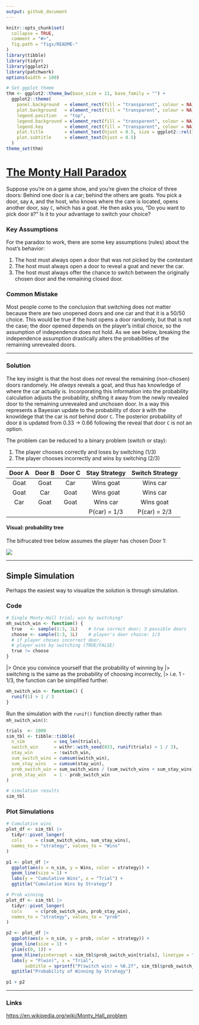 ```yaml
---
output: github_document
---
```


<!-- README.md is generated from README.Rmd. Please edit that file -->

```r
knitr::opts_chunk$set(
  collapse = TRUE,
  comment = "#>",
  fig.path = "figs/README-"
)
library(tibble)
library(tidyr)
library(ggplot2)
library(patchwork)
options(width = 100)

# Set ggplot theme
thm <- ggplot2::theme_bw(base_size = 11, base_family = "") +
  ggplot2::theme(
    panel.background  = element_rect(fill = "transparent", colour = NA),
    plot.background   = element_rect(fill = "transparent", colour = NA),
    legend.position   = "top",
    legend.background = element_rect(fill = "transparent", colour = NA),
    legend.key        = element_rect(fill = "transparent", colour = NA),
    plot.title        = element_text(hjust = 0.5, size = ggplot2::rel(1.5)),
    plot.subtitle     = element_text(hjust = 0.5)
  )
theme_set(thm)
```

# [The Monty Hall Paradox](https://stufield.github.io/monty-hall-paradox)

Suppose you're on a game show, and you're given the choice of three doors:
Behind one door is a car; behind the others are goats. You pick a door, say
`A`, and the host, who knows where the care is located, opens another door, say
`C`, which has a goat. He then asks you, "Do you want to pick door `B`?" Is it
to your advantage to switch your choice?

### Key Assumptions

For the paradox to work, there are some key assumptions (rules) about the
host's behavior:

1. The host must always open a door that was not picked by the contestant
1. The host must always open a door to reveal a goat and never the car.
1. The host must always offer the chance to switch between the originally
   chosen door and the remaining closed door.

### Common Mistake

Most people come to the conclusion that switching does not matter because there
are two unopened doors and one car and that it is a 50/50 choice.  This would
be true if the host opens a door randomly, but that is not the case; the door
opened depends on the player's initial choice, so the assumption of
independence does not hold. As we see below, breaking the independence
assumption drastically alters the probabilities of the remaining unrevealed
doors.

--------------


### Solution

The key insight is that the host does *not* reveal the remaining (non-chosen)
doors randomely. He *always* reveals a goat, and thus has knowledge of where
the car actually is. Incorporating this information into the probability
calculation adjusts the probability, shifting it away from the newly revealed
door to the remaining unrevealed and unchosen door. In a way this represents a
Bayesian update to the probability of door `B` with the knowldege that the car
is *not* behind door `C`. The posterior probability of door `B` is updated from
0.33 -> 0.66 following the reveal that door `C` is not an option. 

The problem can be reduced to a binary problem (switch or stay):

1. The player chooses correctly and loses by switching (1/3)
1. The player chooses incorrectly and wins by switching (2/3)

| Door A | Door B | Door C | Stay Strategy | Switch Strategy |
|:------:|:------:|:------:|:-------------:|:---------------:|
| Goat   | Goat   | Car    | Wins goat     | Wins car        |
| Goat   | Car    | Goat   | Wins goat     | Wins car        |
| Car    | Goat   | Goat   | Wins car      | Wins goat       |
|        |        |        | P(car) = 1/3  | P(car) = 2/3    |


#### Visual: probability tree

The bifrucated tree below assumes the player has chosen Door 1:

![](monty-hall-tree.png)

----------

## Simple Simulation

Perhaps the easiest way to visualize the solution is through simulation. 

### Code
```r
# Single Monty-Hall trial; win by switching?
mh_switch_win <- function() {
  true   <- sample(1:3, 1L)    # true correct door; 3 possible doors
  choose <- sample(1:3, 1L)    # player's door choice: 1/3
  # if player choses incorrect door,
  # player wins by switching (TRUE/FALSE)
  true != choose
}
```


|> Once you convince yourself that the probability of winning by
|>   switching is the same as the probability of choosing incorrectly,
|>   i.e. 1 - 1/3, the function can be simplified further.

```r
mh_switch_win <- function() {
  runif(1) > 1 / 3
}
```

Run the simulation with the `runif()` function directly rather 
than `mh_switch_win()`:

```r
trials  <- 1000
sim_tbl <- tibble::tibble(
  n_sim           = seq_len(trials),
  switch_win      = withr::with_seed(833, runif(trials) > 1 / 3),
  stay_win        = !switch_win,
  sum_switch_wins = cumsum(switch_win),
  sum_stay_wins   = cumsum(stay_win),
  prob_switch_win = sum_switch_wins / (sum_switch_wins + sum_stay_wins),
  prob_stay_win   = 1 - prob_switch_win
)

# simulation results
sim_tbl
```

### Plot Simulations
```r
# Cumulative wins
plot_df <- sim_tbl |>
  tidyr::pivot_longer(
  cols     = c(sum_switch_wins, sum_stay_wins),
  names_to = "strategy", values_to = "Wins"
)

p1 <- plot_df |>
  ggplot(aes(x = n_sim, y = Wins, color = strategy)) +
  geom_line(size = 1) +
  labs(y = "Cumulative Wins", x = "Trial") +
  ggtitle("Cumulative Wins by Strategy")

# Prob winning
plot_df <- sim_tbl |>
  tidyr::pivot_longer(
  cols     = c(prob_switch_win, prob_stay_win),
  names_to = "strategy", values_to = "prob"
)

p2 <- plot_df |>
  ggplot(aes(x = n_sim, y = prob, color = strategy)) +
  geom_line(size = 1) +
  ylim(c(0, 1)) +
  geom_hline(yintercept = sim_tbl$prob_switch_win[trials], linetype = "dashed") +
  labs(y = "P(win)", x = "Trial",
       subtitle = sprintf("P(switch win) = %0.2f", sim_tbl$prob_switch_win[trials])) +
  ggtitle("Probability of Winning by Strategy")

p1 + p2
```

-------------

### Links

[https://en.wikipedia.org/wiki/Monty_Hall_problem](https://en.wikipedia.org/wiki/Monty_Hall_problem)


